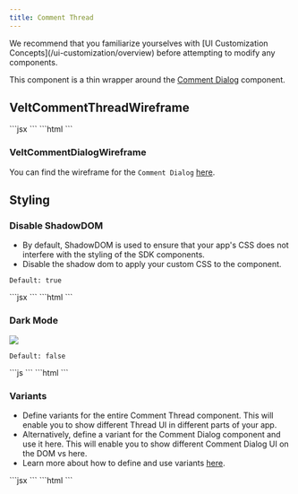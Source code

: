 ```yaml
---
title: Comment Thread
---
```

<Note>
We recommend that you familiarize yourselves with [UI Customization Concepts](/ui-customization/overview) before attempting to modify any components.
</Note>

This component is a thin wrapper around the [Comment Dialog](/ui-customization/features/async/comments/comment-dialog/overview) component.

## VeltCommentThreadWireframe

<Tabs>
<Tab title="React / Next.js">
```jsx
<VeltCommentThreadWireframe>
    <VeltCommentDialogWireframe />
</VeltCommentThreadWireframe>
```
</Tab>
<Tab title="Other Frameworks">
```html
<velt-comment-thread-wireframe>
    <velt-comment-dialog-wireframe></velt-comment-dialog-wireframe>
</velt-comment-thread-wireframe>
```
</Tab>
</Tabs>

### VeltCommentDialogWireframe
You can find the wireframe for the `Comment Dialog` [here](/ui-customization/features/async/comments/comment-dialog/overview).


## Styling

### Disable ShadowDOM
- By default, ShadowDOM is used to ensure that your app's CSS does not interfere with the styling of the SDK components.
- Disable the shadow dom to apply your custom CSS to the component.

`Default: true`

<Tabs>

<Tab title="React / Next.js">
```jsx
<VeltCommentThread shadowDom={false} />
```
</Tab>

<Tab title="Other Frameworks"> 
```html
<velt-comment-thread shadow-dom="false"></velt-comment-thread>
```
</Tab>

</Tabs>


### Dark Mode
![](/images/dark-light-mode.png)

`Default: false`

<Tabs>

<Tab title="React / Next.js">
```js
<VeltCommentThread darkMode={true} />
```

</Tab>

<Tab title="Other Frameworks">
```html
<velt-comment-thread dark-mode="true"></velt-comment-thread>
```

</Tab>
</Tabs>

### Variants
- Define variants for the entire Comment Thread component. This will enable you to show different Thread UI in different parts of your app.
- Alternatively, define a variant for the Comment Dialog component and use it here. This will enable you to show different Comment Dialog UI on the DOM vs here.
- Learn more about how to define and use variants [here](/ui-customization/layout#variants).

<Tabs>
    <Tab title="React / Next.js">
      ```jsx
      <VeltCommentThread 
        variant="component-variant" 
        dialogVariant="dialog-variant"
      />
      ```
    </Tab>
    <Tab title="Other Frameworks">
      ```html
      <velt-comment-thread 
        dialog-variant="dialog-variant"
        variant="component-variant"
      ></velt-comment-thread> 
      ```
    </Tab>
</Tabs>
